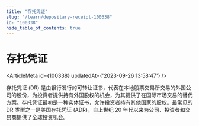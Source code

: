 ```yaml
---
title: "存托凭证"
slug: "/learn/depositary-receipt-100338"
id: "100338"
hide_table_of_contents: true
---
```



# 存托凭证

<ArticleMeta id={100338} updatedAt={'2023-09-26 13:58:47'} />
<div className='border-solid border-b border-t-0 my-4 border-[var(--ifm-color-gray-300)]' />

存托凭证 (DR) 是由银行发行的可转让证书，代表在本地股票交易所交易的外国公司的股份，为投资者提供持有外国股权的机会，为其提供了在国际市场交易的替代方案。存托凭证最初是一种实体证书，允许投资者持有其他国家的股权。最常见的 DR 类型之一是美国存托凭证 (ADR)，自上世纪 20 年代以来为公司、投资者和交易商提供了全球投资机会。
